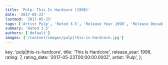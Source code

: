 ```yaml
---
title: 'Pulp: This Is Hardcore (1998)'
date: '2017-05-23'
lastmod: '2017-05-23'
tags: ['Artist Pulp', 'Rated 3.5', 'Release Year 1998', 'Release Decade 1990']
summary: 'Rated 3.5'
authors: ['default']
images: ['/content/images/pulp|this-is-hardcore.jpg']
---
```


  key: 'pulp|this-is-hardcore',
  title: 'This Is Hardcore',
  release_year: 1998,
  rating: 7,
  rating_date: '2017-05-23T00:00:00.000Z',
  artist: 'Pulp',
};

<MusicRating data={data} />
